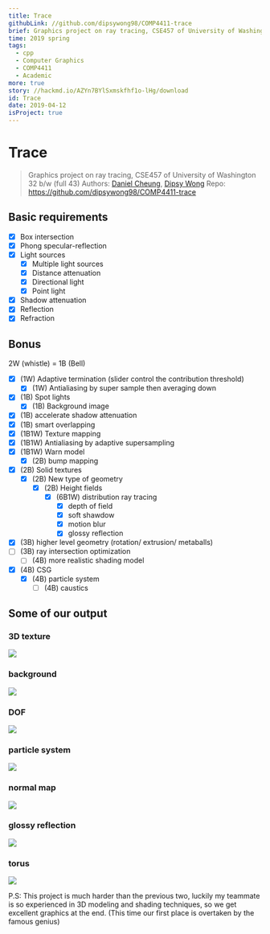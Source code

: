 ```yaml
---
title: Trace
githubLink: //github.com/dipsywong98/COMP4411-trace
brief: Graphics project on ray tracing, CSE457 of University of Washington
time: 2019 spring
tags:
  - cpp
  - Computer Graphics
  - COMP4411
  - Academic
more: true
story: //hackmd.io/AZYn7BYlSxmskfhf1o-lHg/download
id: Trace
date: 2019-04-12
isProject: true
---
```



# Trace

> Graphics project on ray tracing, CSE457 of University of Washington
> 32 b/w (full 43)
> Authors: [Daniel Cheung](//github.com/danvim), [Dipsy Wong](//github.com/dipsywong98)
> Repo: https://github.com/dipsywong98/COMP4411-trace
> 

## Basic requirements

- [x] Box intersection
- [x] Phong specular-reflection
- [x] Light sources
  - [x] Multiple light sources
  - [x] Distance attenuation
  - [x] Directional light
  - [x] Point light
- [x] Shadow attenuation
- [x] Reflection
- [x] Refraction

## Bonus

2W (whistle) = 1B (Bell)

- [x] (1W) Adaptive termination (slider control the contribution threshold)
  - [x] (1W) Antialiasing by super sample then averaging down
- [x] (1B) Spot lights
  - [x] (1B) Background image
- [x] (1B) accelerate shadow attenuation
- [x] (1B) smart overlapping
- [x] (1B1W) Texture mapping
- [x] (1B1W) Antialiasing by adaptive supersampling
- [x] (1B1W) Warn model
  - [x] (2B) bump mapping
- [x] (2B) Solid textures
  - [x] (2B) New type of geometry
    - [x] (2B) Height fields
      - [x] (6B1W) distribution ray tracing
        - [x] depth of field
        - [x] soft shawdow
        - [x] motion blur
        - [x] glossy reflection
- [x] (3B) higher level geometry (rotation/ extrusion/ metaballs)
- [ ] (3B) ray intersection optimization
  - [ ] (4B) more realistic shading model
- [x] (4B) CSG
  - [x] (4B) particle system
    - [ ] (4B) caustics

## Some of our output

### 3D texture
![](https://raw.githubusercontent.com/dipsywong98/COMP4411-Trace/master/3dtexture.bmp)

### background
![](https://raw.githubusercontent.com/dipsywong98/COMP4411-Trace/master/background.bmp)

### DOF
![](https://raw.githubusercontent.com/dipsywong98/COMP4411-Trace/master/dof.bmp)

### particle system
![](https://raw.githubusercontent.com/dipsywong98/COMP4411-Trace/master/fountain.bmp)

### normal map
![](https://raw.githubusercontent.com/dipsywong98/COMP4411-Trace/master/norm.bmp)

### glossy reflection
![](https://raw.githubusercontent.com/dipsywong98/COMP4411-Trace/master/texture_glossy_reflection.bmp)

### torus
![](https://raw.githubusercontent.com/dipsywong98/COMP4411-Trace/master/torus.bmp)

P.S: This project is much harder than the previous two, luckily my teammate is so experienced in 3D modeling and shading techniques, so we get excellent graphics at the end. (This time our first place is overtaken by the famous genius)
    